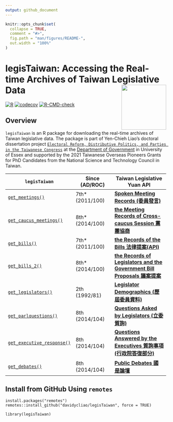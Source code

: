 ```yaml
---
output: github_document
---
```


<!-- README.md is generated from README.Rmd. Please edit that file -->

```r
knitr::opts_chunk$set(
  collapse = TRUE,
  comment = "#>",
  fig.path = "man/figures/README-",
  out.width = "100%"
)
```



# legisTaiwan: Accessing the Real-time Archives of Taiwan Legislative Data <img src="man/figures/logo.png" align="right" width="140"/>
<!-- badges: start -->


[![R](https://github.com/davidycliao/legisTaiwan/actions/workflows/r.yml/badge.svg)](https://github.com/davidycliao/legisTaiwan/actions/workflows/r.yml) [![codecov](https://codecov.io/gh/davidycliao/legisTaiwan/branch/master/graph/badge.svg?token=HVVTCOE90D)](https://codecov.io/gh/davidycliao/legisTaiwan)
[![R-CMD-check](https://github.com/davidycliao/legisTaiwan/actions/workflows/R-CMD-check.yaml/badge.svg)](https://github.com/davidycliao/legisTaiwan/actions/workflows/R-CMD-check.yaml)

<!-- badges: end -->

## Overview

`legisTaiwan`  is an R package for downloading the real-time archives of Taiwan legislative data. The package is part of Yen-Chieh Liao's doctoral dissertation project [`Electoral Reform, Distributive Politics, and Parties in the Taiwanese Congress
`](https://raw.githack.com/davidycliao/phd-thesis/main/Yen_Chieh_Liao_PhD_Dissertation_Jan_2023.pdf) at the [Department of Government](https://www.essex.ac.uk/departments/government) in University of Essex and supported by the 2021 Taiwanese Overseas Pioneers Grants for PhD Candidates from the National Science and Technology Council in Taiwan.



| `legisTaiwan`                 |   Since (AD/ROC)       |  Taiwan Legislative Yuan API |
|-------------------------------|---------------------|------------------------------|
|[`get_meetings()`](https://davidycliao.github.io/legisTaiwan/reference/get_bills.html) |  7th* (2011/100) | [**Spoken Meeting Records (委員發言)**](https://www.ly.gov.tw/Pages/List.aspx?nodeid=154)                         |
|[`get_caucus_meetings()`](https://davidycliao.github.io/legisTaiwan/reference/get_caucus_meetings.html) |  8th* (2014/100) | [**the Meeting Records of Cross-caucus Session 黨團協商**](https://data.ly.gov.tw/getds.action?id=8)                         |
|[`get_bills()`](https://davidycliao.github.io/legisTaiwan/reference/get_bills.html)                 |  7th* (2011/100) | [**the Records of the Bills 法律提案(API)**](https://www.ly.gov.tw/Pages/List.aspx?nodeid=154)                    |
|[`get_bills_2()`](https://davidycliao.github.io/legisTaiwan/reference/get_bills_2.html)                 |  8th* (2014/100) | [**the Records of Legislators and the Government Bill Proposals 議案提案**](https://data.ly.gov.tw/getds.action?id=1)                    |
|[`get_legislators()`](https://davidycliao.github.io/legisTaiwan/reference/get_legislators.html)     |  2th  (1992/81) | [**Legislator Demographics (歷屆委員資料)**](https://data.ly.gov.tw/getds.action?id=16)                |
|[`get_parlquestions()`](https://davidycliao.github.io/legisTaiwan/reference/get_parlquestions.html) |  8th  (2014/104) | [**Questions Asked by Legislators (立委質詢)**](https://data.ly.gov.tw/getds.action?id=6)     |
| [`get_executive_response()`](https://davidycliao.github.io/legisTaiwan/reference/get_executive_response.html)                |  8th  (2014/104) | [**Questions Answered by the Executives 質詢事項(行政院答復部分)**](https://data.ly.gov.tw/getds.action?id=1) |
| [`get_debates()`](https://davidycliao.github.io/legisTaiwan/reference/get_public_debates.html)                |  8th  (2014/104) | [**Public Debates 國是論壇**](https://data.ly.gov.tw/getds.action?id=7) |



## Install from GitHub Using `remotes`

```
install.packages("remotes")
remotes::install_github("davidycliao/legisTaiwan", force = TRUE)
```

```
library(legisTaiwan)
```
